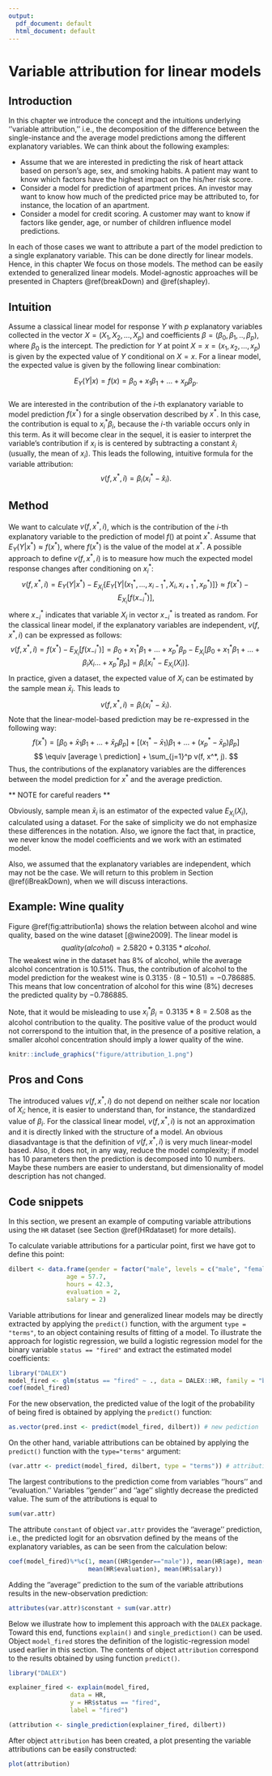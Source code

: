 ```yaml
---
output:
  pdf_document: default
  html_document: default
---
```

# Variable attribution for linear models {#variableAttributionMethods}

## Introduction  

In this chapter we introduce the concept and the intuitions underlying ''variable attribution,'' i.e., the decomposition of the difference between the single-instance and the average model predictions among the different explanatory variables. We can think about the following examples:

* Assume that we are interested in predicting the risk of heart attack based on person's age, sex, and smoking habits. A patient may want to know which factors have the highest impact on the his/her risk score.
* Consider a model for prediction of apartment prices. An investor may want to know how much of the predicted price may be attributed to, for instance, the location of an apartment.
* Consider a model for credit scoring. A customer may want to know if factors like gender, age, or number of children influence model predictions.

In each of those cases we want to attribute a part of the model prediction to a single explanatory variable. This can be done directly for linear models. Hence, in this chapter We focus on those models. The method can be easily extended to generalized linear models. Model-agnostic approaches will be presented in Chapters \@ref(breakDown) and \@ref(shapley).

## Intuition  

Assume a classical linear model for response $Y$ with $p$ explanatory variables collected in the vector $X = (X_1, X_2, \ldots, X_p)$ and coefficients $\beta = (\beta_0, \beta_1, .., \beta_p)$, where $\beta_0$ is the intercept. The prediction for $Y$ at point $X=x=(x_1, x_2, \ldots, x_p)$ is given by the expected value of $Y$ conditional on $X=x$. For a linear model, the expected value is given by the following linear combination:  

$$
E_Y(Y | x) = f(x) = \beta_0 + x_1 \beta_1 + \ldots + x_p \beta_p.
$$  
We are interested in the contribution of the $i$-th explanatory variable to model prediction $f(x^*)$ for a single observation described by $x^*$. In this case, the contribution is equal to $x^*_i\beta_i$, because the $i$-th variable occurs only in this term. As it will become clear in the sequel, it is easier to interpret the variable's contribution if $x_i$ is is centered by subtracting a constant $\hat x_i$ (usually, the mean of $x_i$). This leads the following, intuitive formula for the variable attribution:
$$
v(f, x^*, i) = \beta_i (x_i^* - \hat x_i).
$$

## Method

We want to calculate $v(f, x^*, i)$, which is the contribution of the $i$-th explanatory variable to the prediction of model $f()$ at point $x^*$. Assume that $E_Y(Y | x^*) \approx f(x^*)$, where $f(x^*)$ is the value of the model at $x^*$. A possible approach to define $v(f, x^*, i)$ is to measure how much the expected model response changes after conditioning on $x_i^*$:
$$
v(f, x^*, i) = E_Y(Y | x^*) - E_{X_i}\{E_Y[Y | (x_1^*,\ldots,x_{i-1}^*,X_i,x_{i+1}^*,x_p^*)]\}\approx f(x^*) - E_{X_i}[f(x_{-i}^*)],
$$
where $x_{-i}^*$ indicates that variable $X_i$ in vector $x_{-i}^*$ is treated as random. For the classical linear model, if the explanatory variables are independent, $v(f, x^*, i)$ can be expressed as follows:
$$
v(f, x^*, i) = f(x^*) - E_{X_i}[f(x_{-i}^*)] = \beta_0 + x_1^* \beta_1 + \ldots + x_p^* \beta_p - E_{X_i}[\beta_0 + x_1^* \beta_1 + \ldots +\beta_i X_i \ldots + x_p^* \beta_p] = \beta_i[x^*_i - E_{X_i}(X_i)].
$$
In practice, given a dataset, the expected value of $X_i$ can be estimated by the sample mean $\bar x_i$. This leads to  
$$
v(f, x^*, i) = \beta_i (x^*_i - \bar x_i).
$$
Note that the linear-model-based prediction may be re-expressed in the following way:
$$
f(x^*) = [\beta_0 + \bar x_1 \beta_1 + ... + \bar x_p \beta_p] + [(x_1^* - \bar x_1) \beta_1 + ... + (x_p^* - \bar x_p) \beta_p] 
$$
$$
 \equiv [average \ prediction] + \sum_{j=1}^p v(f, x^*, j).
$$
Thus, the contributions of the explanatory variables are the differences between the model prediction for $x^*$ and  the average prediction.

** NOTE for careful readers **

Obviously, sample mean $\bar x_i$ is an estimator of the expected value $E_{X_i}(X_i)$, calculated using a dataset. For the sake of simplicity we do not emphasize these differences in the notation. Also, we ignore the fact that, in practice, we never know the model coefficients and we work with an estimated model. 

Also, we assumed that the explanatory variables are independent, which may not be the case. We will return to this problem in Section \@ref(iBreakDown), when we will discuss interactions.

## Example: Wine quality

Figure \@ref(fig:attribution1a) shows the relation between alcohol and wine quality, based on the wine dataset [@wine2009]. The linear model is
$$
quality(alcohol) = 2.5820 + 0.3135 * alcohol.
$$
The weakest wine in the dataset has 8\% of alcohol, while the average alcohol concentration is 10.51\%. Thus, the contribution of alcohol to the model prediction for the weakest wine is $0.3135 \cdot (8-10.51) = -0.786885$. This  means that low concentration of alcohol for this wine (8\%) decreses the predicted quality by $-0.786885$.

Note, that it would be misleading to use $x_i^*\beta_i = 0.3135*8 = 2.508$ as the alcohol contribution to the quality. The positive value of the product would not correrspond to the intuition that, in the presence of a positive relation, a smaller alcohol concentration should imply a lower quality of the wine.

```r
knitr::include_graphics("figure/attribution_1.png")
```

## Pros and Cons

The introduced values $v(f, x^*, i)$ do not depend on neither scale nor location of $X_i$; hence, it is easier to understand than, for instance, the standardized value of $\beta_i$. For the classical linear model, $v(f, x^*, i)$ is not an approximation and it is directly linked with the structure of a model. An obvious diasadvantage is that the definition of $v(f, x^*, i)$ is very much linear-model based. Also, it does not, in any way, reduce the model complexity; if model has 10 parameters then the prediction is decomposed into 10 numbers. Maybe these numbers are easier to understand, but dimensionality of model description has not changed.


## Code snippets

In this section, we present an example of computing variable attributions using the `HR` dataset (see Section \@ref(HRdataset) for more details). 

To calculate variable attributions for a particular point, first we have got to define this point:

```r
dilbert <- data.frame(gender = factor("male", levels = c("male", "female")),
                age = 57.7,
                hours = 42.3,
                evaluation = 2,
                salary = 2)
```

Variable attributions for linear and generalized linear models may be directly extracted by applying the `predict()` function, with the argument `type = "terms"`, to an object containing results of fitting of a model. To illustrate the approach for logistic regression, we build a logistic regression model for the binary variable `status == "fired"` and extract the estimated model coefficients:

```r
library("DALEX")
model_fired <- glm(status == "fired" ~ ., data = DALEX::HR, family = "binomial")
coef(model_fired)
```
For the new observation, the predicted value of the logit of the probability of being fired is obtained by applying the `predict()` function:
```r
as.vector(pred.inst <- predict(model_fired, dilbert)) # new pediction
```
On the other hand, variable attributions can be obtained by applying the `predict()` function with the `type="terms"` argument:
```r
(var.attr <- predict(model_fired, dilbert, type = "terms")) # attributions
```
The largest contributions to the prediction come from variables ''hours'' and ''evaluation.'' Variables ''gender'' and ''age'' slightly decrease the predicted value. The sum of the attributions is equal to
```r
sum(var.attr)
```
The attribute `constant` of object `var.attr` provides the ''average'' prediction, i.e., the predicted logit for an obsrvation defined by the means of the explanatory variables, as can be seen from the calculation below:
```r
coef(model_fired)%*%c(1, mean((HR$gender=="male")), mean(HR$age), mean(HR$hours), 
                      mean(HR$evaluation), mean(HR$salary))
```
Adding the ''average'' prediction to the sum of the variable attributions results in the new-observation prediction:
```r
attributes(var.attr)$constant + sum(var.attr)
```
Below we illustrate how to implement this approach with the `DALEX` package. Toward this end, functions `explain()` and `single_prediction()` can be used. Object `model_fired` stores the definition of the logistic-regression model used earlier in this section. The contents of object `attribution` correspond to the results obtained by using function `predict()`.
```r
library("DALEX")

explainer_fired <- explain(model_fired,
                 data = HR,
                 y = HR$status == "fired",
                 label = "fired")

(attribution <- single_prediction(explainer_fired, dilbert))
```
After object `attribution` has been created, a plot presenting the variable attributions can be easily constructed:
```r
plot(attribution)
```

